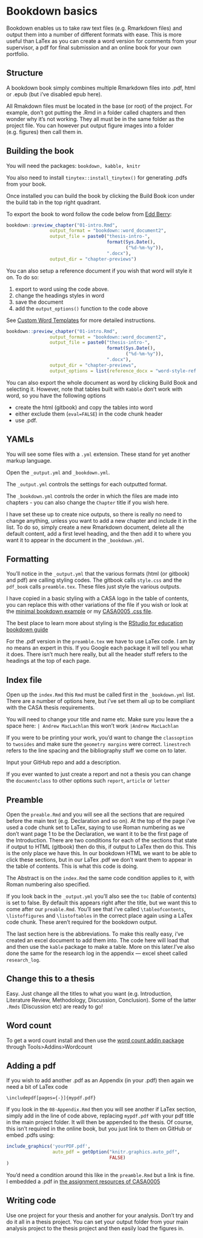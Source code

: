 # Bookdown basics

```{=latex}
\pagenumbering{arabic} 
```

Bookdown enables us to take raw text files (e.g. Rmarkdown files) and output them into a number of different formats with ease. This is more useful than LaTex as you can create a word version for comments from your supervisor, a pdf for final submission and an online book for your own portfolio. 

## Structure 

A bookdown book simply combines multiple Rmarkdown files into .pdf, html or .epub (but i've disabled epub here). 

All Rmakdown files must be located in the base (or root) of the project. For example, don't got putting the .Rmd in a folder called chapters and then wonder why it's not working. They all must be in the same folder as the project file. You can however put output figure images into a folder (e.g. figures) then call them in.

## Building the book

You will need the packages: `bookdown, kabble, knitr`

You also need to install `tinytex::install_tinytex()` for generating .pdfs from your book. 

Once installed you can build the book by clicking the Build Book icon under the build tab in the top right quadrant. 

To export the book to word follow the code below from [Edd Berry](https://www.eddjberry.com/post/writing-your-thesis-with-bookdown/):

```r
bookdown::preview_chapter("01-intro.Rmd",
                output_format = "bookdown::word_document2",
                output_file = paste0("thesis-intro-", 
                                     format(Sys.Date(), 
                                            ("%d-%m-%y")), 
                                     ".docx"),
                output_dir = "chapter-previews")
```

You can also setup a reference document if you wish that word will style it on. To do so:

1. export to word using the code above.
1. change the headings styles in word
1. save the document
1. add the `output_options()` function to the code above

See [Custom Word Templates](https://bookdown.org/yihui/rmarkdown-cookbook/word-template.html) for more detailed instructions.

```r
bookdown::preview_chapter("01-intro.Rmd",
                output_format = "bookdown::word_document2",
                output_file = paste0("thesis-intro-", 
                                     format(Sys.Date(), 
                                            ("%d-%m-%y")), 
                                     ".docx"),
                output_dir = "chapter-previews",
                output_options = list(reference_docx = "word-style-ref.docx"))
```

You can also export the whole document as word by clicking Build Book and selecting it. However, note that tables built with `Kabble` don't work with word, so you have the following options

* create the html (gitbook) and copy the tables into word
* either exclude them (`eval=FALSE`) in the code chunk header
* use .pdf.

## YAMLs

You will see some files with a `.yml` extension. These stand for yet another markup language. 

Open the `_output.yml` and `_bookdown.yml`. 

The `_output.yml` controls the settings for each outputted format.

The `_bookdown.yml` controls the order in which the files are made into chapters - you can also change the `Chapter` title if you wish here.

I have set these up to create nice outputs, so there is really no need to change anything, unless you want to add a new chapter and include it in the list. To do so, simply create a new Rmarkdown document, delete all the default content, add a first level heading, and the then add it to where you want it to appear in the document in the `_bookdown.yml`.

## Formatting 

You'll notice in the `_output.yml` that the various formats (html (or gitbook) and pdf) are calling styling codes. The gitbook calls `style.css` and the `pdf_book` calls `preamble.tex`. These files just style the various outputs.

I have copied in a basic styling with a CASA logo in the table of contents, you can replace this with other variations of the file if you wish or look at the [minimal bookdown example](https://github.com/rstudio/bookdown-demo) or my [CASA0005 .css file](https://github.com/andrewmaclachlan/CASA0005repo/blob/master/assets/style.css).

The best place to learn more about styling is the [RStudio for education bookdown guide](https://rstudio4edu.github.io/rstudio4edu-book/intro-bookdown.html)

For the .pdf version in the `preamble.tex` we have to use LaTex code. I am by no means an expert in this. If you Google each package it will tell you what it does. There isn't much here really, but all the header stuff refers to the headings at the top of each page.

## Index file

Open up the `index.Rmd` this `Rmd` must be called first in the `_bookdown.yml` list. There are a number of options here, but i've set them all up to be compliant with the CASA thesis requirements. 

You will need to change your title and name etc. Make sure you leave the a space here: `| Andrew MacLachlan` this won't work `|Andrew MacLachlan`

If you were to be printing your work, you'd want to change the `classoption` to `twosides` and make sure the `geometry margins` were correct. `linestrech` refers to the line spacing and the bibliography stuff we come on to later.

Input your GitHub repo and add a description. 

If you ever wanted to just create a report and not a thesis you can change the `documentclass` to other options such `report`, `article` or `letter`

## Preamble 

Open the `preable.Rmd` and you will see all the sections that are required before the main text (e.g. Declaration and so on). At the top of the page i've used a code chunk set to LaTex, saying to use Roman numbering as we don't want page 1 to be the Declaration, we want it to be the first page of the Introduction. There are two conditions for each of the sections that state if output to HTML (gitbook) then do this, if output to LaTex then do this. This is the only place we have this. In our bookdown HTML we want to be able to click these sections, but in our LaTex .pdf we don't want them to appear in the table of contents. This is what this code is doing. 

The Abstract is on the `index.Rmd` the same code condition applies to it, with Roman numbering also specified. 

If you look back in the `_output.yml` you'll also see the `toc` (table of contents) is set to false. By default this appears right after the title, but we want this to come after our `preable.Rmd`. You'll see that i've called `\tableofcontents`, `\listoffigures` and `\listoftables` in the correct place again using a LaTex code chunk. These aren't required for the bookdown output. 

The last section here is the abbreviations. To make this really easy, i've created an excel document to add them into. The code here will load that and then use the `kable` package to make a table. More on this later.I've also done the same for the research log in the appendix --- excel sheet called `research_log`.

## Change this to a thesis

Easy. Just change all the titles to what you want (e.g. Introduction, Literature Review, Methodology, Discussion, Conclusion). Some of the latter `.Rmds` (Discussion etc) are ready to go! 

## Word count

To get a word count install and then use the [word count addin package](https://github.com/benmarwick/wordcountaddin) through Tools>Addins>Wordcount 

## Adding a pdf

If you wish to add another .pdf as an Appendix (in your .pdf) then again we need a bit of LaTex code

`\includepdf[pages={-}]{mypdf.pdf}`

If you look in the `08-Appendix.Rmd` then you will see another if LaTex section, simply add in the line of code above, replacing `mypdf.pdf` with your pdf title in the main project folder. It will then be appended to the thesis. Of course, this isn't required in the online book, but you just link to them on GitHub or embed .pdfs using:

```r
include_graphics('yourPDF.pdf', 
                 auto_pdf = getOption("knitr.graphics.auto_pdf", 
                                      FALSE)
)
```
You'd need a condition around this like in the `preamble.Rmd` but a link is fine. I embedded a .pdf in [the assignment resources of CASA0005](https://andrewmaclachlan.github.io/CASA0005repo/assignment-resources-1.html)

## Writing code

Use one project for your thesis and another for your analysis. Don't try and do it all in a thesis project. You can set your output folder from your main analysis project to the thesis project and then easily load the figures in.
